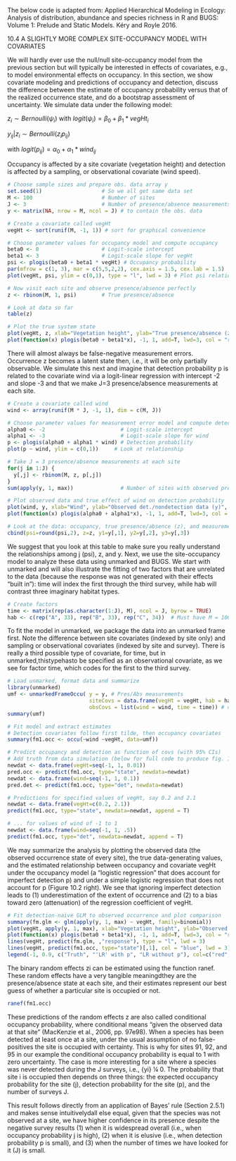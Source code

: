 The below code is adapted from: Applied Hierarchical Modeling in Ecology: Analysis of distribution, abundance and species richness in R and BUGS: Volume 1: Prelude and Static Models. Kéry and Royle 2016.

10.4 A SLIGHTLY MORE COMPLEX SITE-OCCUPANCY MODEL WITH COVARIATES

We will hardly ever use the null/null site-occupancy model from the previous section but will typically be interested in effects of covariates, e.g., to model environmental effects on occupancy. In this section, we show covariate modeling and predictions of occupancy and detection, discuss the difference between the estimate of occupancy probability versus that of the realized occurrence state, and do a bootstrap assessment of uncertainty. We simulate data under the following model:

$z_i \sim Bernoulli(\psi_i)$ with $logit(\psi_i)=\beta_0+\beta_1*vegHt_i$

$y_{ij}|z_i \sim Bernoulli(z_i p_{ij})$

with $logit(p_{ij})=\alpha_0+\alpha_1*wind_{ij}$

Occupancy is affected by a site covariate (vegetation height) and detection is affected by a sampling, or observational covariate (wind speed).

```r
# Choose sample sizes and prepare obs. data array y
set.seed(1)                   # So we all get same data set
M <- 100                      # Number of sites
J <- 3                        # Number of presence/absence measurements
y <- matrix(NA, nrow = M, ncol = J) # to contain the obs. data

# Create a covariate called vegHt
vegHt <- sort(runif(M, -1, 1)) # sort for graphical convenience

# Choose parameter values for occupancy model and compute occupancy
beta0 <- 0                    # Logit-scale intercept
beta1 <- 3                    # Logit-scale slope for vegHt
psi <- plogis(beta0 + beta1 * vegHt) # Occupancy probability
par(mfrow = c(1, 3), mar = c(5,5,2,2), cex.axis = 1.5, cex.lab = 1.5)
plot(vegHt, psi, ylim = c(0,1), type = "l", lwd = 3) # Plot psi relationship

# Now visit each site and observe presence/absence perfectly
z <- rbinom(M, 1, psi)        # True presence/absence

# Look at data so far
table(z)

# Plot the true system state
plot(vegHt, z, xlab="Vegetation height", ylab="True presence/absence (z)", frame = F, cex = 1.5)
plot(function(x) plogis(beta0 + beta1*x), -1, 1, add=T, lwd=3, col = "red")
```

There will almost always be false-negative measurement errors. Occurrence z becomes a latent state then, i.e., it will be only partially observable. We simulate this next and imagine that detection probability p is related to the covariate wind via a logit-linear regression with intercept -2 and slope -3 and that we make J=3 presence/absence measurements at each site.

```r
# Create a covariate called wind
wind <- array(runif(M * J, -1, 1), dim = c(M, J))

# Choose parameter values for measurement error model and compute detectability
alpha0 <- -2                        # Logit-scale intercept
alpha1 <- -3                        # Logit-scale slope for wind
p <- plogis(alpha0 + alpha1 * wind) # Detection probability
plot(p ~ wind, ylim = c(0,1))     # Look at relationship

# Take J = 3 presence/absence measurements at each site
for(j in 1:J) {
  y[,j] <- rbinom(M, z, p[,j])
}
sum(apply(y, 1, max))               # Number of sites with observed presences

# Plot observed data and true effect of wind on detection probability
plot(wind, y, xlab="Wind", ylab="Observed det./nondetection data (y)", frame = F, cex = 1.5)
plot(function(x) plogis(alpha0 + alpha1*x), -1, 1, add=T, lwd=3, col = "red")

# Look at the data: occupancy, true presence/absence (z), and measurements (y)
cbind(psi=round(psi,2), z=z, y1=y[,1], y2=y[,2], y3=y[,3])
```

We suggest that you look at this table to make sure you really understand the relationships among j (psi), z, and y. Next, we use the site-occupancy model to analyze these data using unmarked and BUGS. We start with unmarked and will also illustrate the fitting of two factors that are unrelated to the data (because the response was not generated with their effects "built in"): time will index the first through the third survey, while hab will contrast three imaginary habitat types.

```r
# Create factors
time <- matrix(rep(as.character(1:J), M), ncol = J, byrow = TRUE)
hab <- c(rep("A", 33), rep("B", 33), rep("C", 34))  # Must have M = 100
```

To fit the model in unmarked, we package the data into an unmarked frame first. Note the difference between site covariates (indexed by site only) and sampling or observational covariates (indexed by site and survey). There is really a third possible type of covariate, for time, but in unmarked,thistypehasto be specified as an observational covariate, as we see for factor time, which codes for the first to the third survey.

```r
# Load unmarked, format data and summarize
library(unmarked)
umf <- unmarkedFrameOccu( y = y, # Pres/Abs measurements
                          siteCovs = data.frame(vegHt = vegHt, hab = hab), # site-specific covs.
                          obsCovs = list(wind = wind, time = time)) # obs-specific covs.
summary(umf)

# Fit model and extract estimates
# Detection covariates follow first tilde, then occupancy covariates
summary(fm1.occ <- occu(~wind ~vegHt, data=umf))

# Predict occupancy and detection as function of covs (with 95% CIs)
# Add truth from data simulation (below for full code to produce fig. 10-2)
newdat <- data.frame(vegHt=seq(-1, 1, 0.01))
pred.occ <- predict(fm1.occ, type="state", newdata=newdat)
newdat <- data.frame(wind=seq(-1, 1, 0.1))
pred.det <- predict(fm1.occ, type="det", newdata=newdat)

# Predictions for specified values of vegHt, say 0.2 and 2.1
newdat <- data.frame(vegHt=c(0.2, 2.1))
predict(fm1.occ, type="state", newdata=newdat, append = T)

# ... for values of wind of -1 to 1
newdat <- data.frame(wind=seq(-1, 1, .5))
predict(fm1.occ, type="det", newdata=newdat, append = T)
```

We may summarize the analysis by plotting the observed data (the observed occurrence state of every site), the true data-generating values, and the estimated relationship between occupancy and covariate vegHt under the occupancy model (a "logistic regression" that does account for imperfect detection p) and under a simple logistic regression that does not account for p (Figure 10.2 right). We see that ignoring imperfect detection leads to (1) underestimation of the extent of occurrence and (2) to a bias toward zero (attenuation) of the regression coefficient of vegHt.

```r
# Fit detection-naive GLM to observed occurrence and plot comparison
summary(fm.glm <- glm(apply(y, 1, max) ~ vegHt, family=binomial))
plot(vegHt, apply(y, 1, max), xlab="Vegetation height", ylab="Observed occurrence ('ever observed ?')", frame = F, cex = 1.5)
plot(function(x) plogis(beta0 + beta1*x), -1, 1, add=T, lwd=3, col = "red")
lines(vegHt, predict(fm.glm, ,"response"), type = "l", lwd = 3)
lines(vegHt, predict(fm1.occ, type="state")[,1], col = "blue", lwd = 3)
legend(-1, 0.9, c("Truth", "'LR' with p", "LR without p"), col=c("red", "blue", "black"), lty = 1, lwd=3, cex = 1.2)
```

The binary random effects zi can be estimated using the function ranef. These random effects have a very tangible meaningdthey are the presence/absence state at each site, and their estimates represent our best guess of whether a particular site is occupied or not.

```r
ranef(fm1.occ)
```

These predictions of the random effects z are also called conditional occupancy probability, where conditional means "given the observed data at that site" (MacKenzie et al., 2006, pp. 97e98). When a species has been detected at least once at a site, under the usual assumption of no false-positives the site is occupied with certainty. This is why for sites 91, 92, and 95 in our example the conditional occupancy probability is equal to 1 with zero uncertainty. The case is more interesting for a site where a species was never detected during the J surveys, i.e., {yi} ¼ 0. The probability that site i is occupied then depends on three things: the expected occupancy probability for the site (j), detection probability for the site (p), and the number of surveys J.

This result follows directly from an application of Bayes' rule (Section 2.5.1) and makes sense intuitivelydall else equal, given that the species was not observed at a site, we have higher confidence in its presence despite the negative survey results (1) when it is widespread overall (i.e., when occupancy probability j is high), (2) when it is elusive (i.e., when detection probability p is small), and (3) when the number of times we have looked for it (J) is small.
